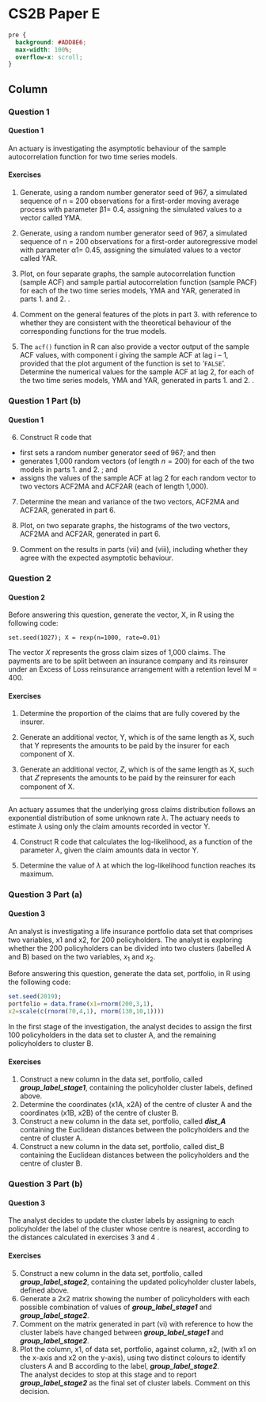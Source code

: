 CS2B Paper E {data-navmenu="R for Risk Modelling and Survival Analysis"}
==============================================================

```css
pre {
  background: #ADD8E6;
  max-width: 100%;
  overflow-x: scroll;
}
```

Column  {.tabset}
--------------------------------

### Question 1
<h4> Question 1</h4>
An actuary is investigating the asymptotic behaviour of the sample autocorrelation 
function for two time series models. 

#### Exercises

1.  Generate, using a random number generator seed of 967, a simulated sequence 
of n = 200 observations for a first-order moving average process with 
parameter β1= 0.4, assigning the simulated values to a vector called YMA. 

2.  Generate, using a random number generator seed of 967, a simulated sequence 
of n = 200 observations for a first-order autoregressive model with parameter 
α1= 0.45, assigning the simulated values to a vector called YAR.  

3.  Plot, on four separate graphs, the sample autocorrelation function (sample 
ACF) and sample partial autocorrelation function (sample PACF) for each of 
the two time series models, YMA and YAR, generated in parts 1.  and 2. .  

4.  Comment on the general features of the plots in part 3. with reference to 
whether they are consistent with the theoretical behaviour of the 
corresponding functions for the true models.  

5. The ``acf()`` function in R can also provide a vector output of the sample ACF values, 
with component i giving the sample ACF at lag i – 1, provided that the plot argument 
of the function is set to ‘``FALSE``’. 
Determine the numerical values for the sample ACF at lag 2, for each of the 
two time series models, YMA and YAR, generated in parts 1.  and 2. .  

### Question 1 Part (b)
<h4> Question 1 </h4>

6. Construct R code that 

* first sets a random number generator seed of 967; and then
* generates 1,000 random vectors (of length $n = 200$) for each of the two
models in parts 1.  and 2. ; and
* assigns the values of the sample ACF at lag 2 for each random vector to
two vectors ACF2MA and ACF2AR (each of length 1,000).

7. Determine the mean and variance of the two vectors, ACF2MA and ACF2AR, 
generated in part 6. 

8. Plot, on two separate graphs, the histograms of the two vectors, ACF2MA and 
ACF2AR, generated in part 6.  

9. Comment on the results in parts (vii) and (viii), including whether they agree 
with the expected asymptotic behaviour.  

### Question 2
<h4> Question 2</h4>

Before answering this question, generate the vector, X, in R using the following code:

``set.seed(1027); X = rexp(n=1000, rate=0.01)``


The vector $X$ represents the gross claim sizes of 1,000 claims. 
The payments are to be split between an insurance company and its reinsurer under an Excess of Loss 
reinsurance arrangement with a retention level M = 400. 

#### Exercises
1.  Determine the proportion of the claims that are fully covered by the insurer. 

2.  Generate an additional vector, Y, which is of the same length as X, such that Y
represents the amounts to be paid by the insurer for each component of X. 

3.  Generate an additional vector, $Z$, which is of the same length as X, such that 𝑍
represents the amounts to be paid by the reinsurer for each component of X. 
<p>
-----

An actuary assumes that the underlying gross claims distribution follows an exponential distribution of some unknown rate $\lambda$. The actuary needs to estimate $\lambda$ 
using only the claim amounts recorded in vector Y. 

4.  Construct R code that calculates the log-likelihood, as a function of the parameter $\lambda$, given the claim amounts data in vector Y.  

5. Determine the value of $\lambda$ at which the log-likelihood function reaches its maximum. 

### Question 3 Part (a)
<h4> Question 3</h4>
 An analyst is investigating a life insurance portfolio data set that comprises two variables, x1 and x2, for 200 policyholders. The analyst is exploring whether the 200 policyholders can be divided into two clusters (labelled A and B) based on the two 
variables, $x_1$ and $x_2$. 

Before answering this question, generate the data set, portfolio, in R using the following code: 
```r
set.seed(2019); 
portfolio = data.frame(x1=rnorm(200,3,1), 
x2=scale(c(rnorm(70,4,1), rnorm(130,10,1)))) 
```

In the first stage of the investigation, the analyst decides to assign the first 100 
policyholders in the data set to cluster A, and the remaining policyholders to cluster B. 

#### Exercises 
1.  Construct a new column in the data set, portfolio, called ***group_label_stage1***, 
containing the policyholder cluster labels, defined above.  
2.  Determine the coordinates (x1A, x2A) of the centre of cluster A and the coordinates (x1B, x2B) of the centre of cluster B.  
3.  Construct a new column in the data set, portfolio, called ***dist_A*** containing the Euclidean distances between the policyholders and the centre of cluster A.  
4.  Construct a new column in the data set, portfolio, called dist_B containing the Euclidean distances between the policyholders and the centre of cluster B.  

### Question 3 Part (b)
<h4> Question 3</h4>

The analyst decides to update the cluster labels by assigning to each policyholder the label of the cluster whose centre is nearest, according to the distances calculated in 
exercises 3 and 4 . 

#### Exercises

5. Construct a new column in the data set, portfolio, called ***group_label_stage2***, 
containing the updated policyholder cluster labels, defined above.  
6. Generate a 2x2 matrix showing the number of policyholders with each possible combination of values of ***group_label_stage1*** and 
***group_label_stage2***.  
7. Comment on the matrix generated in part (vi) with reference to how the cluster labels have changed between ***group_label_stage1*** and ***group_label_stage2***.  
8. Plot the column, x1, of data set, portfolio, against column, x2, (with x1 on the x-axis and x2 on the y-axis), using two distinct colours to identify clusters A and B according to the label, ***group_label_stage2***.  
The analyst decides to stop at this stage and to report ***group_label_stage2*** as the final 
set of cluster labels. Comment on this decision.  
